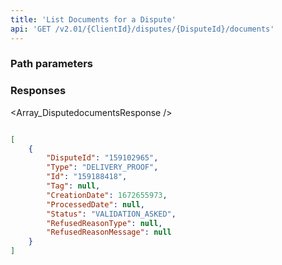 ```yaml
---
title: 'List Documents for a Dispute'  
api: 'GET /v2.01/{ClientId}/disputes/{DisputeId}/documents'  
---
```




### Path parameters  

<DisputeId />  

### Responses  

<AccordionGroup><Accordion title="200">  

<Array_DisputedocumentsResponse /></Accordion></AccordionGroup>  

<ResponseExample>  

```json 200  

[
    {
        "DisputeId": "159102965",
        "Type": "DELIVERY_PROOF",
        "Id": "159188418",
        "Tag": null,
        "CreationDate": 1672655973,
        "ProcessedDate": null,
        "Status": "VALIDATION_ASKED",
        "RefusedReasonType": null,
        "RefusedReasonMessage": null
    }
]  

 ```  

</ResponseExample>  

<RequestExample>  
  <PhpListDocumentsDispute />
  <NodeListDocumentsDispute />
  <RubyListDocumentsDispute />
  <JavaListDisputeDocuments />
  <ListDisputeDocumentsPython />
  <NetListDisputeDocuments />
</RequestExample>